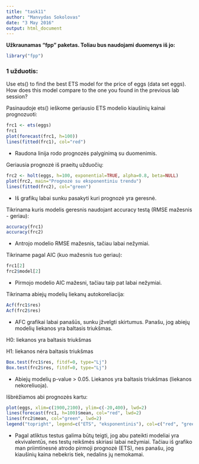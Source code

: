 ```yaml
---
title: "task11"
author: "Manvydas Sokolovas"
date: "3 May 2016"
output: html_document
---
```


**Užkraunamas "fpp" paketas. Toliau bus naudojami duomenys iš jo:**
```r
library("fpp")
```

### 1 užduotis:
Use ets() to find the best ETS model for the price of eggs (data set eggs). How does this model compare to the one you found in the previous lab session?

Pasinaudoje ets() ieškome geriausio ETS modelio kiaušinių kainai prognozuoti:
```r
frc1 <- ets(eggs)
frc1
plot(forecast(frc1, h=100))
lines(fitted(frc1), col="red")
```

* Raudona linija rodo prognozės palyginimą su duomenimis.

Geriausia prognozė iš praeitų užduočių:
```r
frc2 <- holt(eggs, h=100, exponential=TRUE, alpha=0.8, beta=NULL)
plot(frc2, main="Prognozė su eksponentiniu trendu")
lines(fitted(frc2), col="green")
```

* Iš grafikų labai sunku pasakyti kuri prognozė yra geresnė.

Tikrinama kuris modelis geresnis naudojant accuracy testą (RMSE mažesnis - geriau):
```r
accuracy(frc1)
accuracy(frc2)
```

* Antrojo modelio RMSE mažesnis, tačiau labai nežymiai.

Tikriname pagal AIC (kuo mažesnis tuo geriau):
```r
frc1[2]
frc2$model[2]
```

* Pirmojo modelio AIC mažesni, tačiau taip pat labai nežymiai.

Tikrinama abiejų modelių liekanų autokoreliacija:
```r
Acf(frc1$res)
Acf(frc2$res)
```

* AFC grafikai labai panašūs, sunku įžvelgti skirtumus. Panašu, jog abiejų modelių liekanos yra baltasis triukšmas.

H0: liekanos yra baltasis triukšmas

H1: liekanos nėra baltasis triukšmas
```r
Box.test(frc1$res, fitdf=0, type="Lj")
Box.test(frc2$res, fitdf=0, type="Lj")
```

* Abiejų modelių p-value > 0.05. Liekanos yra baltasis triukšmas (liekanos nekoreliuoja).

Išbrėžiamos abi prognozės kartu:
```r
plot(eggs, xlim=c(1900,2100), ylim=c(-20,400), lwd=2)
lines(forecast(frc1, h=100)$mean, col="red", lwd=2)
lines(frc2$mean, col="green", lwd=2)
legend("topright", legend=c("ETS", "eksponentinis"), col=c("red", "green"), lwd=2, cex=1)
```

*  Pagal atliktus testus galima būtų teigti, jog abu pateikti modeliai yra ekvivalentūs, nes testų reikšmės skiriasi labai nežymiai. Tačiau iš grafiko man priimtinesnė atrodo pirmoji prognozė (ETS), nes panašu, jog kiaušinių kaina nebekris tiek, nedalins jų nemokamai.